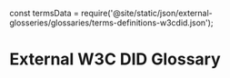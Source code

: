 const termsData = require('@site/static/json/external-glosseries/glossaries/terms-definitions-w3cdid.json');


# External W3C DID Glossary

<CreateExternalGlossary termsData={termsData} />

